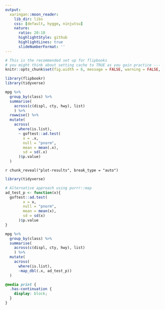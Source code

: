 ```yaml
---
output:
  xaringan::moon_reader:
    lib_dir: libs
    css: [default, hygge, ninjutsu]
    nature:
      ratio: 20:10
      highlightStyle: github
      highlightLines: true
      slideNumberFormat: ''
---
```



```r
# This is the recommended set up for flipbooks
# you might think about setting cache to TRUE as you gain practice --- building flipbooks from scracth can be time consuming
knitr::opts_chunk$set(fig.width = 6, message = FALSE, warning = FALSE, comment = "", cache = FALSE, fig.retina = 3)

library(flipbookr)
library(tidyverse)
```

```r
mpg %>% 
  group_by(class) %>% 
  summarise(
    across(c(displ, cty, hwy), list)
    ) %>% 
  rowwise() %>% 
  mutate(
    across(
      where(is.list), 
      ~ goftest::ad.test(
        x = .x,
        null = "pnorm",
        mean = mean(.x),
        sd = sd(.x)
      )$p.value)
  )
```

`r chunk_reveal("plot-results", break_type = "auto")`

```r
library(tidyverse)

# Alternative approach using purrr::map
ad_test_p <- function(x){
  goftest::ad.test(
        x = x,
        null = "pnorm",
        mean = mean(x),
        sd = sd(x)
      )$p.value
}

mpg %>% 
  group_by(class) %>% 
  summarise(
    across(c(displ, cty, hwy), list)
    ) %>% 
  mutate(
    across(
      where(is.list), 
      ~map_dbl(.x, ad_test_p))
  )
```


```css
@media print {
  .has-continuation {
    display: block;
  }
}
```
